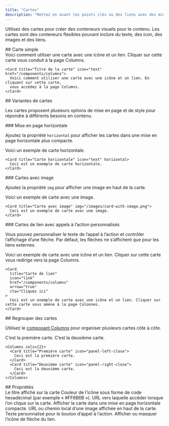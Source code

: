```yaml
---
title: "Cartes"
description: "Mettez en avant les points clés ou des liens avec des mises en page et des icônes personnalisables"
---
```



Utilisez des cartes pour créer des conteneurs visuels pour le contenu. Les cartes sont des conteneurs flexibles pouvant inclure du texte, des icon, des images et des liens.

<div id="basic-card">
  ## Carte simple
</div>

<Card title="Titre de la carte" icon="text" href="/fr/components/columns">
  Voici comment utiliser une carte avec une icône et un lien. Cliquer sur cette carte
  vous conduit à la page Columns.
</Card>

```mdx Card example
<Card title="Titre de la carte" icon="text" href="/components/columns">
  Voici comment utiliser une carte avec une icône et un lien. En cliquant sur cette carte,
  vous accédez à la page Columns.
</Card>
```

<div id="card-variations">
  ## Variantes de cartes
</div>

Les cartes proposent plusieurs options de mise en page et de style pour répondre à différents besoins en contenu.

<div id="horizontal-layout">
  ### Mise en page horizontale
</div>

Ajoutez la propriété `horizontal` pour afficher les cartes dans une mise en page horizontale plus compacte.

<Card title="Carte horizontale" icon="text" horizontal>
  Voici un exemple de carte horizontale.
</Card>

```mdx Horizontal card example
<Card title="Carte horizontale" icon="text" horizontal>
  Ceci est un exemple de carte horizontale.
</Card>
```

<div id="image-cards">
  ### Cartes avec image
</div>

Ajoutez la propriété `img` pour afficher une image en haut de la carte.

<Card title="Carte avec image" img="https://mintlify-assets.b-cdn.net/yosemite.jpg">
  Voici un exemple de carte avec une image.
</Card>

```mdx Image card example
<Card title="Carte avec image" img="/images/card-with-image.png">
  Ceci est un exemple de carte avec une image.
</Card>
```

<div id="link-cards-with-custom-ctas">
  ### Cartes de lien avec appels à l’action personnalisés
</div>

Vous pouvez personnaliser le texte de l’appel à l’action et contrôler l’affichage d’une flèche. Par défaut, les flèches ne s’affichent que pour les liens externes.

<Card title="Link card" icon="link" href="/fr/components/columns" arrow="true" cta="Click here">
  Voici un exemple de carte avec une icône et un lien. Cliquer sur cette carte vous redirige vers la page Columns.
</Card>

```mdx Link card example
<Card
  title="Carte de lien"
  icon="link"
  href="/components/columns"
  arrow="true"
  cta="Cliquez ici"
>
  Ceci est un exemple de carte avec une icône et un lien. Cliquer sur cette carte vous amène à la page Colonnes.
</Card>
```

<div id="grouping-cards">
  ## Regrouper des cartes
</div>

Utilisez le [composant Columns](/fr/components/columns) pour organiser plusieurs cartes côte à côte.

<Columns cols={2}>
  <Card title="Première carte" icon="panel-left-close">
    C’est la première carte.
  </Card>

  <Card title="Deuxième carte" icon="panel-right-close">
    C’est la deuxième carte.
  </Card>
</Columns>

```mdx Columns example
<Columns cols={2}>
  <Card title="Première carte" icon="panel-left-close">
    Ceci est la première carte.
  </Card>
  <Card title="Deuxième carte" icon="panel-right-close">
    Ceci est la deuxième carte.
  </Card>
</Columns>
```

<div id="properties">
  ## Propriétés
</div>

<ResponseField name="title" type="string" required>
  Le titre affiché sur la carte
</ResponseField>

<IconsOptional />

<ResponseField name="color" type="string">
  Couleur de l’icône sous forme de code hexadécimal (par exemple « #FF6B6B »).
</ResponseField>

<ResponseField name="href" type="string">
  URL vers laquelle accéder lorsque l’on clique sur la carte.
</ResponseField>

<ResponseField name="horizontal" type="boolean">
  Afficher la carte dans une mise en page horizontale compacte.
</ResponseField>

<ResponseField name="img" type="string">
  URL ou chemin local d’une image affichée en haut de la carte.
</ResponseField>

<ResponseField name="cta" type="string">
  Texte personnalisé pour le bouton d’appel à l’action.
</ResponseField>

<ResponseField name="arrow" type="boolean">
  Afficher ou masquer l’icône de flèche du lien.
</ResponseField>